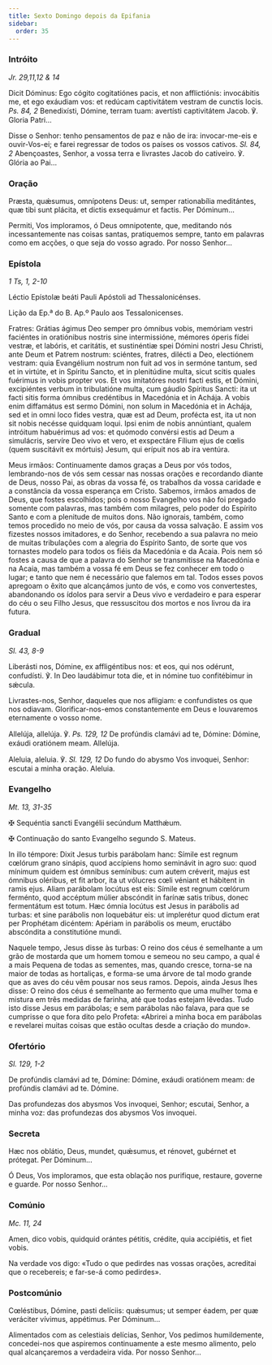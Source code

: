 ```yaml
---
title: Sexto Domingo depois da Epifania
sidebar:
  order: 35
---
```


### Intróito

<em>Jr. 29,11,12 & 14</em>

<div class="side-by-side not-content">

Dicit Dóminus: Ego cógito cogitatiónes pacis, et non afflictiónis: invocábitis me, et ego exáudiam vos: et redúcam captivitátem vestram de cunctis locis. <em>Ps. 84, 2</em> Benedixísti, Dómine, terram tuam: avertísti captivitátem Jacob. ℣. Gloria Patri...

Disse o Senhor: tenho pensamentos de paz e não de ira: invocar-me-eis e ouvir-Vos-ei; e farei regressar de todos os países os vossos cativos. <em>Sl. 84, 2</em> Abençoastes, Senhor, a vossa terra e livrastes Jacob do cativeiro. ℣. Glória ao Pai...

</div>

### Oração

<div class="side-by-side not-content">

Præsta, quǽsumus, omnípotens Deus: ut, semper rationabília meditántes, quæ tibi sunt plácita, et dictis exsequámur et factis. Per Dóminum...

Permiti, Vos imploramos, ó Deus omnipotente, que, meditando nós incessantemente nas coisas santas, pratiquemos sempre, tanto em palavras como em acções, o que seja do vosso agrado. Por nosso Senhor...

</div>

### Epístola

<em>1 Ts, 1, 2-10</em>

<div class="side-by-side not-content">

Léctio Epístolæ beáti Pauli Apóstoli ad Thessalonicénses.

Lição da Ep.ª do B. Ap.º Paulo aos Tessalonicenses.

Fratres: Grátias ágimus Deo semper pro ómnibus vobis, memóriam vestri faciéntes in oratiónibus nostris sine intermissióne, mémores óperis fídei vestræ, et labóris, et caritátis, et sustinéntiæ spei Dómini nostri Jesu Christi, ante Deum et Patrem nostrum: sciéntes, fratres, dilécti a Deo, electiónem vestram: quia Evangélium nostrum non fuit ad vos in sermóne tantum, sed et in virtúte, et in Spíritu Sancto, et in plenitúdine multa, sicut scitis quales fuérimus in vobis propter vos. Et vos imitatóres nostri facti estis, et Dómini, excipiéntes verbum in tribulatióne multa, cum gáudio Spíritus Sancti: ita ut facti sitis forma ómnibus credéntibus in Macedónia et in Achája. A vobis enim diffamátus est sermo Dómini, non solum in Macedónia et in Achája, sed et in omni loco fides vestra, quæ est ad Deum, profécta est, ita ut non sit nobis necésse quidquam loqui. Ipsi enim de nobis annúntiant, qualem intróitum habuérimus ad vos: et quómodo convérsi estis ad Deum a simulácris, servíre Deo vivo et vero, et exspectáre Fílium ejus de cœlis (quem suscitávit ex mórtuis) Jesum, qui erípuit nos ab ira ventúra.

Meus irmãos: Continuamente damos graças a Deus por vós todos, lembrando-nos de vós sem cessar nas nossas orações e recordando diante de Deus, nosso Pai, as obras da vossa fé, os trabalhos da vossa caridade e a constância da vossa esperança em Cristo. Sabemos, irmãos amados de Deus, que fostes escolhidos; pois o nosso Evangelho vos não foi pregado somente com palavras, mas também com milagres, pelo poder do Espírito Santo e com a plenitude de muitos dons. Não ignorais, também, como temos procedido no meio de vós, por causa da vossa salvação. E assim vos fizestes nossos imitadores, e do Senhor, recebendo a sua palavra no meio de muitas tribulações com a alegria do Espírito Santo, de sorte que vos tornastes modelo para todos os fiéis da Macedónia e da Acaia. Pois nem só fostes a causa de que a palavra do Senhor se transmitisse na Macedónia e na Acaia, mas também a vossa fé em Deus se fez conhecer em todo o lugar; e tanto que nem é necessário que falemos em tal. Todos esses povos apregoam o êxito que alcançámos junto de vós, e como vos convertestes, abandonando os ídolos para servir a Deus vivo e verdadeiro e para esperar do céu o seu Filho Jesus, que ressuscitou dos mortos e nos livrou da ira futura.

</div>

### Gradual

<em>Sl. 43, 8-9</em>

<div class="side-by-side not-content">

Liberásti nos, Dómine, ex affligéntibus nos: et eos, qui nos odérunt, confudísti. ℣. In Deo laudábimur tota die, et in nómine tuo confitébimur in sǽcula.

Livrastes-nos, Senhor, daqueles que nos afligiam: e confundistes os que nos odiavam. Glorificar-nos-emos constantemente em Deus e louvaremos eternamente o vosso nome.

Allelúja, allelúja. ℣. <em>Ps. 129, 12</em> De profúndis clamávi ad te, Dómine: Dómine, exáudi oratiónem meam. Allelúja.

Aleluia, aleluia. ℣. <em>Sl. 129, 12</em> Do fundo do abysmo Vos invoquei, Senhor: escutai a minha oração. Aleluia.

</div>

### Evangelho

<em>Mt. 13, 31-35</em>

<div class="side-by-side not-content">

<span class="cross text-red-500">✠</span> Sequéntia sancti Evangélii secúndum Matthǽum.

<span class="cross text-red-500">✠</span> Continuação do santo Evangelho segundo
S. Mateus.

In illo témpore: Dixit Jesus turbis parábolam hanc: Símile est regnum cœlórum grano sinápis, quod accípiens homo seminávit in agro suo: quod mínimum quidem est ómnibus semínibus: cum autem créverit, majus est ómnibus oléribus, et fit arbor, ita ut vólucres cœli véniant et hábitent in ramis ejus. Aliam parábolam locútus est eis: Símile est regnum cœlórum ferménto, quod accéptum múlier abscóndit in farínæ satis tribus, donec fermentátum est totum. Hæc ómnia locútus est Jesus in parábolis ad turbas: et sine parábolis non loquebátur eis: ut implerétur quod dictum erat per Prophétam dicéntem: Apériam in parábolis os meum, eructábo abscóndita a constitutióne mundi.

Naquele tempo, Jesus disse às turbas: O reino dos céus é semelhante a um grão de mostarda que um homem tomou e semeou no seu campo, a qual é a mais Pequena de todas as sementes, mas, quando cresce, torna-se na maior de todas as hortaliças, e forma-se uma árvore de tal modo grande que as aves do céu vêm pousar nos seus ramos. Depois, ainda Jesus lhes disse: O reino dos céus é semelhante ao fermento que uma mulher toma e mistura em três medidas de farinha, até que todas estejam lêvedas. Tudo isto disse Jesus em parábolas; e sem parábolas não falava, para que se cumprisse o que fora dito pelo Profeta: «Abrirei a minha boca em parábolas e revelarei muitas coisas que estão ocultas desde a criação do mundo».

</div>

### Ofertório

<em>Sl. 129, 1-2</em>

<div class="side-by-side not-content">

De profúndis clamávi ad te, Dómine: Dómine, exáudi oratiónem meam: de profúndis clamávi ad te. Dómine.

Das profundezas dos abysmos Vos invoquei, Senhor; escutai, Senhor, a minha voz: das profundezas dos abysmos Vos invoquei.

</div>

### Secreta

<div class="side-by-side not-content">

Hæc nos oblátio, Deus, mundet, quǽsumus, et rénovet, gubérnet et prótegat. Per Dóminum...

Ó Deus, Vos imploramos, que esta oblação nos purifique, restaure, governe e guarde. Por nosso Senhor...

</div>

### Comúnio

<em>Mc. 11, 24</em>

<div class="side-by-side not-content">

Amen, dico vobis, quidquid orántes pétitis, crédite, quia accipiétis, et fiet vobis.

Na verdade vos digo: «Tudo o que pedirdes nas vossas orações, acreditai que o recebereis; e far-se-á como pedirdes».

</div>

### Postcomúnio

<div class="side-by-side not-content">

Cœléstibus, Dómine, pasti delíciis: quǽsumus; ut semper éadem, per quæ veráciter vívimus, appétimus. Per Dóminum...

Alimentados com as celestiais delícias, Senhor, Vos pedimos humildemente, concedei-nos que aspiremos continuamente a este mesmo alimento, pelo qual alcançaremos a verdadeira vida. Por nosso Senhor...

</div>
